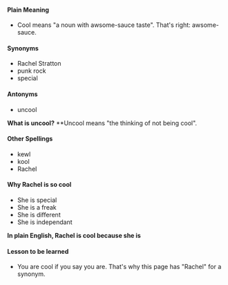 ====Plain Meaning====
*Cool means "a noun with awsome-sauce taste". That's right: awsome-sauce. 

====Synonyms====
*Rachel Stratton
*punk rock
*special

====Antonyms====
*uncool
'''What is uncool?''' **Uncool means "the thinking of not being cool". 

====Other Spellings====
*kewl
*kool
*Rachel

====Why Rachel is so cool====
*She is special
*She is a freak
*She is different
*She is independant
'''In plain English, Rachel is cool because she is'''

====Lesson to be learned====
*You are cool if you say you are. That's why this page has "Rachel" for a synonym.